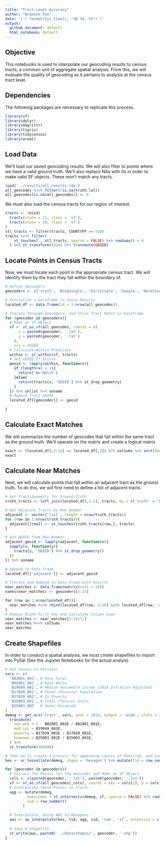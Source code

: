 ```yaml
---
title: "Tract-Level Accuracy"
author: "Branson Fox"
date: '(`r format(Sys.time(), "%B %d, %Y")`)'
output: 
  github_document: default
  html_notebook: default
---
```


## Objective
This notebooks is used to interpolate our geocoding results to census tracts, a common unit of aggregate spatial analysis. From this, we will evaluate the quality of geocoding as it pertains to analysis at the census tract level.

## Dependencies
The following packages are necessary to replicate this process.
```r
library(sf)
library(dplyr)
library(magrittr)
library(tigris)
library(tidycensus)
library(areal)
```

## Load Data
We'll load our saved geocoding results. We will also filter to points where we have a valid ground truth. We'll also replace NAs with 0s in order to make valid SF objects. These won't match any tracts.
```r
load('../results/all_results.rda')
all_geocodes %<>% filter(!is.na(truth.lat))
all_geocodes[is.na(all_geocodes)] <- 0
```

We must also load the census tracts for our region of interest.
```r
tracts <- rbind(
  tracts(state = 17, class = 'sf'),
  tracts(state = 29, class = 'sf')
)
stl_tracts <- filter(tracts, COUNTYFP == 510)
tracts %<>% filter(
    st_touches(., stl_tracts, sparse = FALSE) %>% rowSums() > 0
  ) %>% st_transform(4326) %>% transmute(GEOID)
```


## Locate Points in Census Tracts
Now, we must locate each point in the appropriate census tract. We will identify them by the tract they fall within the boundary of.
```r
# Define Geocoders
geocoders <- c('truth', 'BingSingle', 'EsriSingle', 'Google', 'HereSingle', 'OpenCage', 'TomTomSingle', 'CensusSingle', 'GeocodioSingle', 'TomTomBatch', 'BingBatch', 'CensusBatch', 'GeocodioBatch', 'EsriBatch', 'HereBatch')

# Initialize a Dataframe to Store Results
located_df <- data.frame(id = 1:nrow(all_geocodes))

# Iterate Through Geocoders, and Store Tract Match in Dataframe
for (geocoder in geocoders){
  # Make an SF Object
  sf <- st_as_sf(all_geocodes, coords = c(
      x = paste0(geocoder, '.lon'),
      y = paste0(geocoder, '.lat')
    ),
    crs = 4326)
  # Calculate Within Predicate
  within <- st_within(sf, tracts)
  # Get GEOID If Exists
  geoid <- lapply(within, function(x){
    if (length(x) < 1){
      return('No Match')
    }else{
      return(tracts[x, 'GEOID'] %>% st_drop_geometry)
    }
  }) %>% unlist %>% unname
  # Append Tract GEOID
  located_df[[geocoder]] <- geoid
  
}
```

## Calculate Exact Matches
We will summarize the number of geocodes that fall within the same tract as the ground truth. We'll operate on the matrix and create a logical matrix
```r
exact <- (located_df[,3:16] == located_df[,2]) %>% colSums %>% sort(decreasing = TRUE)
exact
```


## Calculate Near Matches
Next, we will calculate points that fall within an adjacent tract as the ground truth. To do this, we will first need to define a list of adjacent tracts.
```r
# Get Tract Geometry for Ground Truth
truth_tracts <- left_join(located_df[,1:2], tracts, by = c('truth' = 'GEOID')) %>% st_as_sf()

# Get Adjacent Tracts by Row Number
adjacent <- vector('list', length = nrow(truth_tracts))
for (row in 1:nrow(truth_tracts)){
  adjacent[[row]] <- st_touches(truth_tracts[row,], tracts)
}

# Get GEOID from Row Number
adjacent_geoid <- lapply(adjacent, function(x){
  sapply(x, function(y){
    tracts[y, 'GEOID'] %>% st_drop_geometry()
  }) 
}) %>% unname

# Append to Data.frame
located_df[['adjacent']] <- adjacent_geoid

# Iterate and Append to Data Frame with Results
near_matches <- data.frame(matrix(ncol = 14))
names(near_matches) <- geocoders[2:15]

for (row in 1:nrow(located_df)){
  near_matches %<>% rbind(located_df[row, 3:16] %in% located_df[row, 'adjacent'][[1]]$GEOID)
}
# Remove Blank First Row and Calculate Column Sums
near_matches <- near_matches[2:1517,]
near_matches %<>% colSums
near_matches
```

## Create Shapefiles
In order to conduct a spatial analysis, we must create shapefiles to import into PySal (See the Jupyter Notebooks for the actual analyis)

```r
# Get Census Co-Variates
vars <- c(
  'B02001_001', # Race Total
  'B02001_002', # Race White
  'B19049_001', # Median Household Income (2018 Inflation Adjusted)
  'B17020_001', # Total (Poverty) Population
  'B17020_002', # In Poverty
  'B25003_001', # Total (Tenure) Units
  'B25003_002'  # Owner Occupied
)
demog <- get_acs('tract', vars, year = 2018, output = 'wide', state = 29, county = 510, geometry = TRUE) %>%
  transmute(
    non_wht = 1 - B02001_002E / B02001_001E,
    med_inc = B19049_001E,
    poverty = B17020_002E / B17020_001E,
    homeown = B25003_002E / B25003_001E,
  ) %>%
  st_transform(102696)

# Then we'll create a process for appending counts of Homicide, and saving shapefiles, and do this for every geocoder including the ground truth
hex <- ar_tessellate(demog, shape = 'hexagon') %>% mutate(tid = row_number())

for (geocoder in geocoders){
  # Extract the Points for the Geocoder and Make an SF Object
  cols <- c(paste0(geocoder, '.lat'), paste0(geocoder, '.lon'))
  sf <- st_as_sf(all_geocodes[,cols], coords = c(x = cols[2], y = cols[1]), crs = 4326) %>% st_transform(102696)
  # Interpolate these Points to Tracts
  agg <- mutate(demog,
          homicides = st_intersects(demog, sf, sparse = FALSE) %>% rowSums(),
          sid = row_number()
        )
  
  # Interpolate, Using AWI to Hexagons
  awi <- aw_interpolate(hex, tid, agg, sid, 'sum', 'sf', extensive = c('homicides', 'med_inc'), intensive = c('non_wht', 'poverty', 'homeown'))
  
  # Save A Shapefile
  st_write(awi, paste0('../data/shapes/', geocoder, '.shp'))
}

```


